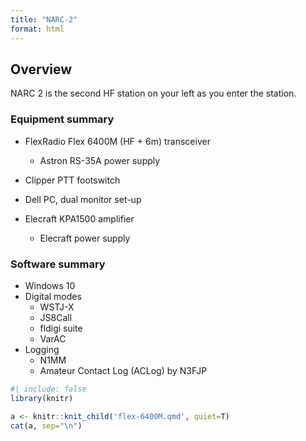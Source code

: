 ```yaml
---
title: "NARC-2"
format: html
---
```


## Overview

NARC 2 is the second HF station on your left as you enter the station.

### Equipment summary

- FlexRadio Flex 6400M (HF + 6m) transceiver
    - Astron RS-35A power supply
- Clipper PTT footswitch

- Dell PC, dual monitor set-up

- Elecraft KPA1500 amplifier
  - Elecraft power supply
 
### Software summary

- Windows 10
- Digital modes
  - WSTJ-X
  - JS8Call
  - fldigi suite
  - VarAC
- Logging
  - N1MM
  - Amateur Contact Log (ACLog) by N3FJP

```r
#| include: false
library(knitr)
```

```r
a <- knitr::knit_child('flex-6400M.qmd', quiet=T)
cat(a, sep="\n")
```
